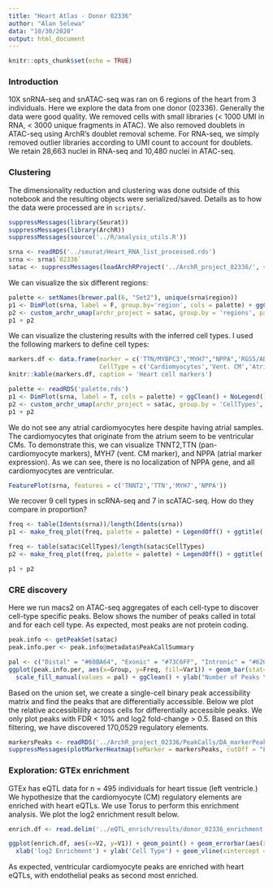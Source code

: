 ```yaml
---
title: "Heart Atlas - Donor 02336"
author: "Alan Selewa"
data: "10/30/2020"
output: html_document
---
```


```r
knitr::opts_chunk$set(echo = TRUE)
```

### Introduction

10X snRNA-seq and snATAC-seq was ran on 6 regions of the heart from 3 individuals. Here we explore the data from one donor (02336). Generally the data were good quality. We removed cells with small libraries (< 1000 UMI in RNA, < 3000 unique fragments in ATAC). We also removed doublets in ATAC-seq using ArchR's doublet removal scheme. For RNA-seq, we simply removed outlier libraries according to UMI count to account for doublets. We retain 28,663 nuclei in RNA-seq and 10,480 nuclei in ATAC-seq.

### Clustering

The dimensionality reduction and clustering was done outside of this notebook and the resulting objects were serialized/saved. Details as to how the data were processed are in `scripts/`.

```r
suppressMessages(library(Seurat))
suppressMessages(library(ArchR))
suppressMessages(source('../R/analysis_utils.R'))

srna <- readRDS('../seurat/Heart_RNA_list_processed.rds')
srna <- srna$`02336`
satac <- suppressMessages(loadArchRProject('../ArchR_project_02336/', showLogo = F))
```

We can visualize the six different regions:

```r
palette <- setNames(brewer.pal(6, "Set2"), unique(srna$region))
p1 <- DimPlot(srna, label = F, group.by='region', cols = palette) + ggClean() + ggtitle('scRNA-seq')
p2 <- custom_archr_umap(archr_project = satac, group.by = 'regions', palette = palette, legend = F, label = F, pt.size = 0.05) + ggtitle('scATAC-seq')
p1 + p2
```


We can visualize the clustering results with the inferred cell types. I used the following markers to define cell types: 

```r
markers.df <- data.frame(marker = c('TTN/MYBPC3',"MYH7","NPPA",'RGS5/ABCC9','MYH11/TAGLN','DCN/PDGFRA','PECAM1/VWF','PLP1','CDA8/LCK','CD14/FOLR2'),
                         CellType = c('Cardiomyocytes','Vent. CM','Atrial CM','Pericyte','Smooth Muscle','Fibroblast','Endothelial','Neuronal','Lymphoid','Myeloid'))
knitr::kable(markers.df, caption = 'Heart cell markers')
```


```r
palette <- readRDS('palette.rds')
p1 <- DimPlot(srna, label = T, cols = palette) + ggClean() + NoLegend() + ggtitle('scRNA-seq')
p2 <- custom_archr_umap(archr_project = satac, group.by = 'CellTypes', palette = palette, legend = F, label = T) + ggtitle('scATAC-seq')
p1 + p2
```

We do not see any atrial cardiomyocytes here despite having atrial samples. The cardiomyocytes that originate from the atrium seem to be ventricular CMs. To demonstrate this, we can visualize TNNT2,TTN (pan-cardiomyocyte markers), MYH7 (vent. CM marker), and NPPA (atrial marker expression). As we can see, there is no localization of NPPA gene, and all cardiomyocytes are ventricular.

```r
FeaturePlot(srna, features = c('TNNT2','TTN','MYH7','NPPA'))
```

We recover 9 cell types in scRNA-seq and 7 in scATAC-seq. How do they compare in proportion?

```r
freq <- table(Idents(srna))/length(Idents(srna))
p1 <- make_freq_plot(freq, palette = palette) + LegendOff() + ggtitle('scRNA-seq')

freq <- table(satac$CellTypes)/length(satac$CellTypes)
p2 <- make_freq_plot(freq, palette = palette) + LegendOff() + ggtitle('scATAC-seq')

p1 + p2
```

### CRE discovery

Here we run macs2 on ATAC-seq aggregates of each cell-type to discover cell-type specific peaks. Below shows the number of peaks called in total and for each cell type. As expected, most peaks are not protein coding.

```r
peak.info <- getPeakSet(satac)
peak.info.per <- peak.info@metadata$PeakCallSummary

pal <- c("Distal" = "#60BA64", "Exonic" = "#73C6FF", "Intronic" = "#620FA3", "Promoter" = "#FFC554")
ggplot(peak.info.per, aes(x=Group, y=Freq, fill=Var1)) + geom_bar(stat='identity') + labs(fill='') +
  scale_fill_manual(values = pal) + ggClean() + ylab("Number of Peaks \n (10^3)")
```

Based on the union set, we create a single-cell binary peak accessibility matrix and find the peaks that are differentially accessible. Below we plot the relative accessiblility across cells for differentially accessible peaks. We only plot peaks with FDR < 10% and log2 fold-change > 0.5. Based on this filtering, we have discovered 170,0529 regulatory elements.

```r
markersPeaks <- readRDS('../ArchR_project_02336/PeakCalls/DA_markerPeaks.rds')
suppressMessages(plotMarkerHeatmap(seMarker = markersPeaks, cutOff = "FDR <= 0.1 & Log2FC >= 0.5", transpose = TRUE))
```


### Exploration: GTEx enrichment

GTEx has eQTL data for n = 495 individuals for heart tissue (left ventricle.) We hypothesize that the cardiomyocyte (CM) regulatory elements are enriched with heart eQTLs. We use Torus to perform this enrichment analysis. We plot the log2 enrichment result below. 

```r
enrich.df <- read.delim('../eQTL_enrich/results/donor_02336_enrichment.txt', header=F, sep="")

ggplot(enrich.df, aes(x=V2, y=V1)) + geom_point() + geom_errorbar(aes(xmin=V3, xmax=V4), colour="black", width=.1) + ggClean() +
  xlab('log2 Enrichment') + ylab('Cell Type') + geom_vline(xintercept = 0, col='red', linetype = "longdash")
```

As expected, ventricular cardiomyocyte peaks are enriched with heart eQTLs, with endothelial peaks as second most enriched. 

